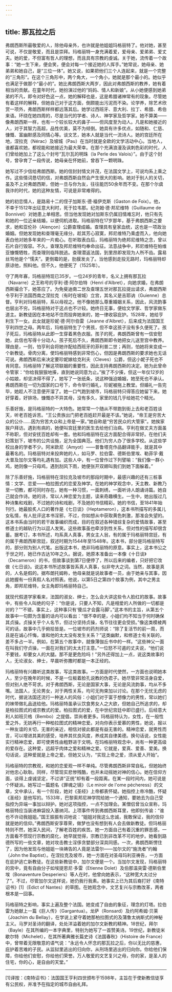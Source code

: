 ```yaml
---
---
---
```

title: 那瓦拉之后
---




弗朗西斯所最敬爱的人，除他母亲外，也许就是他姐姐玛格丽特了。他对她，甚至可说，不仅是敬爱，而且是崇拜。玛格丽特一身充满着爱，爱母亲、爱弟弟、爱丈夫。她的爱，不但富有哲人的理想，而且具有宗教的虔诚。关于她，流传着一个故事：“她一生下来，便会笑，便会对每一个接近她的人挥手。”她常说，她母亲、她弟弟和她自己，是“三位一体”。她又说，如果把他们三个人连起来，就是一个完整的“三角形”。在这个三角形中，两个角大，一个角小，她就是那个最小的。她似乎也满足于做那个“最小的”。她比弗朗西斯大两岁，因此对弗朗西斯的教养，她有着相当的贡献。在童年时代，她扮演过他的“妈妈、情人和新娘”。从小她便感到她弟弟的不凡，即令对好色这一点，她的解释也是，这是希腊诸神常有的现象。尽管她有着这样的解释，但她自己对于这方面，倒颇能出污泥而不染。论学养，除艺术欣赏一项外，弗朗西斯样样都远落其后。她学过西班牙、意大利、拉丁、希腊、希伯来语。环绕在她四周的，尽是当代的学者、诗人、神学家及哲学家。她不算美——像弗朗西斯一样，也有一个较长较大的鼻子——但风度至为动人。凡是和她接近的人，对于其智力高超，品性优美，莫不为倾倒。她具有许多优点，如随和、仁慈、慷慨、富幽默感及同情心等。谈文艺，她本人就是当代一流诗人。她的宫廷所在地，涅拉克（Nérac）及坡城（Pau）在当时就是全欧的文学活动中心。当地人，谁都喜欢她，都视能和她接近为最大荣幸。在那个充满浪漫及讽刺色彩的时代，人们曾给她加上了这么个封号“瓦尔瓦的明珠（la Perle des Valois）”。由于这个封号，曾孕育了一段传说，她母亲在怀她前，曾吞下一颗明珠。

她写过不少信给弗朗西斯。她的信封封情文并茂，在法国文学上，可说均系上乘之作。这些情词恳切的信，对弗朗西斯自然会产生很大的影响。她对于别人的关切，虽及不上对弗朗西斯，但她一旦与你为友，往往能历50余年而不变。在那个尔虞我诈的时代，她的这种友情，可说是非常难得的。

她的初恋情人，是路易十二的侄子加斯东·德·福伊克斯（Gaston de Foix）。他，不幸于1512年出征意大利时，死于拉韦那。纪尧姆·德·邦尼维特（Guillaume de Bonnivet）对她患上单相思。但当他发现她对加斯东仍属旧情难忘时，他只有先和她的一位近亲结婚，以便伺机进取。玛格丽特在17岁那年，基于弗朗西斯之要求，她和亚伦孙（Alençon）公爵查理成婚。查理具有皇家血统，这也是一项政治婚姻。但她发现她和查理毫无缘分。趁其芳心寂寞，邦尼维特乃乘虚而入，他向她表白他对她多年来的一片痴心。在听取表白后，玛格丽特为绝邦尼维特之念，曾以石片自行毁容。不久，查理及邦尼维特均奉命出征。法意战争中，邦尼维特在帕维亚慷慨牺牲，而查理则临阵脱逃。查理潜返法国，到里昂即发现为人所不齿。露易丝骂他是个“懦夫”。更倒霉的是，肋膜发炎了。当他感到走投无路时，玛格丽特却原谅他，照料他。但不久，他便死了（1525年）。

守了两年寡，玛格丽特现已35岁。一位24岁的青年，名义上拥有那瓦拉（Navarre）之王称号的亨利·德·阿尔伯特（Henri d'Albret），向她求婚，在弗朗西斯撮合下，她答应了。为免斐迪南二世及查理五世对那瓦拉提出请求，弗朗西斯令亨利于法国西南之涅拉克（有时在坡城）立宫，其名义是吉耶讷（Guienne）总督。亨利对玛格丽特，系以母视之。他不像她那么尊重婚姻关系，因此，风流韵事也层出不穷。玛格丽特对于这点也不计较。她终日无事，便给文学家、哲学家做东道主。新教徒因在本地站不住而投奔她来的，她一律收容庇护。1528年，她给亨利生下一女。此女就是珍妮·德·阿尔伯雷（Jeanne d'Albret），后来成为法国国王亨利四世之母。两年后，玛格丽特生了个男孩，但不幸这孩子没有多久便死了。孩子死后，玛格丽特从此即一生穿着黑色衣服。孩子的死，弗朗西斯曾有一信安慰她，此信也写得十分动人。孩子死后不久，弗朗西斯即令她把女儿送至宫中教养。理由是，一则，怕亨利会将她许配给西班牙的菲利普二世；再则，怕她将来变成一个新教徒。骨肉分离，使玛格丽特感到非常伤心，但因是弗朗西斯的要求她也无话可说。弗朗西斯后来决定要珍妮嫁给克利夫（Cleves）公爵，但这小妮子死也不肯同意。玛格丽特了解这项联姻的重要性，因此支持弗朗西斯的决定。她为此曾命令管家：“你给我狠狠地揍，直到她说同意为止。”挨了不少揍，但这一年仅12岁的小姑娘，却坚决得不得了。她写了一张纸条，说这种强迫婚姻，她至死也不承认。弗朗西斯在一切为国家的口号下，命令举行婚礼，珍妮被拖上教堂。但婚礼一告完毕，她趁人不注意便开溜了。她一口气跑到坡市，玛格丽特只得答应她留下来。她好穿着，好排场，慷慨亦不异其母，没有多久，家里的钱几乎给她花个精光。

乐善好施，是玛格丽特的一大特色。她常常一个随从不带跑到街上去和老百姓谈天，听老百姓诉苦。“王公贵族出门把老百姓赶开最是不该。”她说，“帝王是穷苦大众的公仆……因为穷苦大众和上帝是一家。”她自称是“穷苦民众的大管家”。她挨家挨户拜访。遇到有病的，她便叫宫廷里的医生去给他们治病。亨利在做丈夫方面虽不称职，但对安抚百姓却有一套。他和玛格丽特在这方面配合得非常好。在他们夫妇策划下，坡市的公共设施，足为全国典范。他们为穷人办了很多学校。从这些学校出身的学者不少。阿米欧尼（Amyot）——普鲁塔克作品翻译能手，就是其中最著名的。玛格丽特对来投奔她的人，如马罗、拉伯雷、德斯伯里埃、勒菲孚·戴大普及加尔文等均礼遇有加。这些人中，有一位曾作过下列譬喻：“我们像一群小鸡，她则像一只母鸡，遇到刮风下雨，她便张开双翅叫我们到她下面躲着。”

除了乐善好施，玛格丽特在涅拉克及坡市的那段时期中，最感兴趣的还有三桩事情：文学、恋爱——柏拉图式的恋爱及神学。在她的神学观念中，天主教、新教乃至一切教，都可同时存在。她有一种习惯，一面刺绣，一面听诗人朗诵诗篇。她自己就会作诗。她的诗，常以人神恋爱为主题，读来奇趣横生。一生中，她出版过几种诗集和戏剧，不过她的诗和戏剧，不及她的书信精彩。她的书信，至1841年始刊行。她最脍炙人口的著作是《七日谈》（Heptameron），这本书所描写的多属儿女私情，有人批评这本书淫邪，不过，你如想从中获取黄色刺激，那准会失望的。这本书系由当时的若干故事编织而成，目的在叙述各种错综复杂的爱情故事，甚至修道士的越轨行为以逗人发笑。这些故事虽也牵涉到性关系，但对性的描写却很含蓄。据考订，本书所述，均系真人真事，男女主人翁，有的属于玛格丽特宫廷，有的属于弗朗西斯宫廷，叙述时期为1544年至1548年。这本书，部分是玛格丽特写的，部分则为别人代笔。出版这本书，绝非玛格丽特的原意。事实上，这本书公之于世之时，她已作古达10年之久。据说，她原本准备出一本像《十日谈》（Decameron）的书，但故事谈到第7日便停了，所以后来的编者，只好把它改做《七日谈》。说这本书所述故事皆系真人真事，似非夸大之词。当然，故事是真的，人名是假的。据布朗托姆称，他母亲就是说故事者一员，由于她亲与其事，因此她握有一份真假人名对照表。他说，以第5日之第四个故事为例，其中之男主角，即邦尼维特，女主角即玛格丽特自己。

就现代假道学家看来，法国的淑女、绅士，怎么会大讲这些令人脸红的故事。故事中，有些令人叫绝的句子：“你是说，只要人不知，凡是相爱的人所做的一切都是对的？”“不错，事实上，这种事只有‘傻瓜才会露马脚’。”这本书的主旨，从第五个故事中一句颇为含蓄的话内可以看出：“很不幸的是，小姐们均不知当于何时确保其贞操。贞操关乎个人名节，但过分坚持贞操，名节往往更会受损。”像这类模棱两可的话，故事中几乎俯拾皆是。一位坡市的药剂师说：“除了复活节的前一周，而且是在诚心忏悔，谁和他的太太没有发生关系？”这类幽默，和修道士有关联的，差不多占一半。例如，在第五个故事中，就像薄伽丘书中的一样。“这些神父一面在叫我们守贞操，一面在对我们的太太打主意。”一位怒不可遏的丈夫说，“他们说不要钱，却要女人的大腿。那不是更危险吗！”另外还得加上一点，说这类故事的人，无论淑女、绅士，早晨听弥撒时都是一本正经的。

玛格丽特有兴趣听这类故事，写这类故事。一方面是时代使然，一方面也说明她本人，至少在晚年的时候，不是一位板着脸孔说教的伪君子。她尽管非常洁身自爱，但对别人绝不苛求。对于弗朗西斯，无论是国家大事，无论是风流韵事，均从不多嘴。法国人，无论男女，对于两性关系，均可无拘束加以讨论。在那个无忧无虑的时代，据说法国还流行一种迷人的风俗：小姐们对于富于想像力的男性，常以她们的袜带做礼品送给他。玛格丽特虽承认饮食男女人之大欲，但她自己所追求的，却是柏拉图式的或宗教式的爱。柏拉图式的爱，在中世纪宫廷中即已盛行。后经意大利人如班贝格（Bembo）之提倡，崇尚者更多。玛格丽特认为，女性，在一般性爱之外，无妨再行一种柏拉图式的精神恋爱。对向你表示爱慕的男性，她说，报以一种友谊的关切，无害的亲近，相信对彼此都是有益无害的。精神恋爱，就男性而言，可以增进其美的感受，培养其优良风度，养成其自律美德。换句话说，女性能实行精神恋爱，即可使男性由粗野进于文明。在玛格丽特观念中，尚有一种更高级的爱存在。这种爱，远超乎肉体之爱和精神之爱。它就是，爱真、爱善、爱美。换句话说，这种爱就是上帝之爱。但她又认为，“实现上帝之爱，须从爱人开始”。

玛格丽特的宗教观，和她的恋爱观一样不单纯。尽管弗朗西斯非常自私，但她始终对他忠心耿耿。同样，尽管现实悲惨残酷，也并未动摇她对神的信心。她在信仰方面，谈得上虔诚坚定，不过讲“正统”却有着一段距离。在某一段时间内，她可说是个怀疑派。她写过一篇题名《罪魂之镜》（Le miroir de l'ome pécheress）的文章，文中承认，有一个阶段，她对《圣经》上帝都表怀疑。她指控上帝冷酷，怀疑《圣经》是他写的。1533年，巴黎索邦尼神学院给她一个通知，要她去为自己受指控为异端一事加以辩护。她对这项指控，一点不加理会。某僧侣曾当众宣称，玛格丽特应当装进麻袋投入塞纳河。上项事件传到弗朗西斯耳里，他即刻传谕：“谁也不许动我姐姐。”国王振振有词地说：“姐姐对我这么忠诚，我敢保证，我的信仰就是她的信仰。”弗朗西斯安享尊荣，做梦也没有想到有人会去做新教徒。但玛格丽特则不然，她深入民间，了解老百姓的疾苦。她一方面自己有着沉重的罪恶感，一方面看不惯现行宗教的腐化，她早就觉得，宗教已到非改革不可的地步。她看到路德所写的一些文章，她对攻击教士淫侈贪婪部分深具同感。一次，弗朗西斯愣住了，因为他发现与他姐姐一块祷告的人竟是法雷尔——加尔文的“施洗者”约翰（John the Baptist）。在涅拉克及坡市，她一方面在对圣母玛利亚祷告，一方面在庇护逃亡新教徒。在这些新教徒中，加尔文便是一个。当加尔文发现，玛格丽特的宫中，竟有自由分子如埃提恩尼·多雷（Etienne Dolet）及伯那温突雷·德斯伯里埃（Bonaventure Desperiers）等人在时，他曾向她表示，“这种宽大太过分了”。不过，尽管加尔文这样说，她仍我行我素。她事实上已为其后裔打好《南特诏书》[1]（Edict of Nantes）的草图。在她观念中，文艺复兴与宗教改革，两者根本是一回事。

玛格丽特之影响，事实上遍及整个法国。她变成了自由的象征，理念的灯塔。拉伯雷为她献上一篇《巨人传》（Gargantua）。龙萨（Ronsard）及约阿希姆·贝莱（Joachim du Bellay），在学说上紧守着她那柏拉图式的及蒲鲁太纳斯式的神秘主义。马罗对圣诗的翻译，处处洋溢着她的加尔文新教的精神。18世纪，拜尔（Bayle）在其所编的一本字典里，特别为她写了一首赞美诗。19世纪，新教徒米歇尔特（Michelet），在其所著典雅长篇史诗《法国春秋》（Histoire de France）中，曾带着无限敬意的语气说：“永远令人怀念的那瓦拉之后，你以无比的慈惠，庇护着苦难的子民。从监狱里逃出的归向你，从刑场里逃出的归向你。你给他们保障，你给他们安慰，你给他们荣誉。万人敬爱的文艺复兴之母，你的家，是圣人的住宅，你的心，是自由的天堂。”



* * *



[1]译按：《南特诏书》：法国国王亨利四世颁布于1598年，主旨在于使新教信徒享有公民权，并准予在指定的城市自由礼拜。